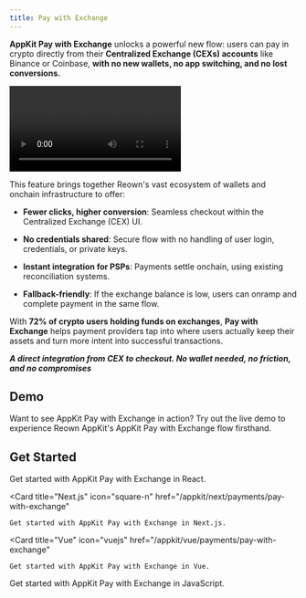 ```yaml
---
title: Pay with Exchange
---
```


**AppKit Pay with Exchange** unlocks a powerful new flow: users can pay in crypto directly from their **Centralized Exchange (CEXs) accounts** like Binance or Coinbase, **with no new wallets, no app switching, and no lost conversions.**

<Frame>
    <video
        autoPlay
        loop
        controls
        src="/images/appkit-pay-with-exchange.mp4"
    ></video>
</Frame>

This feature brings together Reown's vast ecosystem of wallets and onchain infrastructure to offer:

- **Fewer clicks, higher conversion**: Seamless checkout within the Centralized Exchange (CEX) UI.

- **No credentials shared**: Secure flow with no handling of user login, credentials, or private keys.

- **Instant integration for PSPs**: Payments settle onchain, using existing reconciliation systems.

- **Fallback-friendly**: If the exchange balance is low, users can onramp and complete payment in the same flow.

With **72% of crypto users holding funds on exchanges**, **Pay with Exchange** helps payment providers tap into where users actually keep their assets and turn more intent into successful transactions.

***A direct integration from CEX to checkout. No wallet needed, no friction, and no compromises***

## Demo

Want to see AppKit Pay with Exchange in action? Try out the live demo to experience Reown AppKit's AppKit Pay with Exchange flow firsthand. 

<CardGroup cols={2}>
    <Card icon="flask" title="Try Demo" href="https://appkit-lab.reown.com/library/pay-default/?utm_source=appkit-pay-with-exchange&utm_medium=docs&utm_campaign=backlinks" external />
</CardGroup>

## Get Started

<CardGroup cols={2}>
  <Card title="React" icon="react" href="/appkit/react/payments/pay-with-exchange">
    Get started with AppKit Pay with Exchange in React.
  </Card>

  <Card
    title="Next.js"
    icon="square-n"
    href="/appkit/next/payments/pay-with-exchange"
  >
    Get started with AppKit Pay with Exchange in Next.js.
  </Card>

  <Card
    title="Vue"
    icon="vuejs"
    href="/appkit/vue/payments/pay-with-exchange"
  >
    Get started with AppKit Pay with Exchange in Vue.
  </Card>

  <Card title="JavaScript" icon="js" href="/appkit/javascript/payments/pay-with-exchange">
    Get started with AppKit Pay with Exchange in JavaScript.
  </Card>
</CardGroup>


